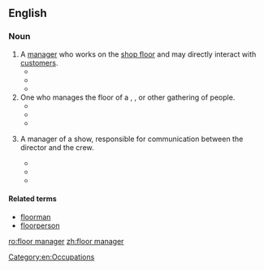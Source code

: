 ==English==

===Noun===
{{en-noun}}

# A [[manager]] who works on the [[shop floor]] and may directly interact with [[customer]]s.
#* {{quote-magazine|magazine=Factory: The Magazine of Management|volume=23|page=1044|date=November 1919|passage=The '''floor manager''' will then make a thorough inspection together with the foreman to see that all containers, whether of parts or chain, are properly labeled.|url=https://books.google.com/books?id=JPTHYQEvLxYC&dq=%22floor%20manager%22&pg=PA1044#v=onepage&q=%22floor%20manager%22&f=false}}
#* {{quote-book|title=Labor Arbitration Information System|volume=2|page=142|year=2007|passage=The 16th matter occurred when an Assistant '''Floor Manager''' was walking past Area 3 on the casino floor.}}
#* {{quote-book|title=Greatest Loveless Knife Designs|author=Joe Kertzman|year=2012|passage=The '''floor manager''' looked at Bob's recent edged creation and liked it well enough to order four more just like it.|url=https://books.google.com/books?id=BntLELyhGvEC&lpg=PT11&dq=%22floor%20manager%22&pg=PT11#v=onepage&q=%22floor%20manager%22&f=false}}
# One who manages the floor of a {{l|en|dance}}, {{l|en|club}}, or other gathering of people.
#* {{quote-journal|journal=The Spectator|volume=23|page=521|date=June 1 1850|passage=Don Pablo do la Guerra, with his handsome aristocratic features, was the '''floor manager''', and gallantly discharged his office.|url=https://books.google.com/books?id=h8E-AQAAIAAJ&dq=%22floor%20manager%22&pg=PA521#v=onepage&q=%22floor%20manager%22&f=false}}
#* {{quote-book|title=The Columbia Documentary History of Race and Ethnicity in America|author=Ronald H. Bayor|year=2004|passage=At the Municipal Pier, for example, an investigator learned that when Negro couples went on the dancing pavilion floor the '''floor manager''' informed them that they were not dancing properly and took them to one side to acquaint them with the approved style of dancing; no matter how well they danced, they were to be prevented from going on the floor by the manager's judgment of their dancing.|url=https://books.google.com/books?id=KuKZPRCxV3YC&lpg=PA547&dq=%22floor%20manager%22&pg=PA547#v=onepage&q=%22floor%20manager%22&f=false|page=547}}
#* {{quote-book|title=The Dance of Legislation|page=155|author=Eric Redman|year=2011|passage=As Chairman of the relevant committee, Yarborough would ordinarily have been the bill's '''Floor Manager''' during the Senate debate; Magnuson might indeed have replaced him, but ironically, Magnuson had not yet returned from a weekend trip to Seattle.|url=https://books.google.com/books?id=bbCcyVFuO8QC&lpg=PA155&dq=%22floor%20manager%22&pg=PA155#v=onepage&q=%22floor%20manager%22&f=false}}
# {{lb|en|television|broadcasting}} A manager of a {{l|en|television}} show, responsible for communication between the director and the crew.
#* {{quote-book|title=Lost in a Good Book: A Thursday Next Novel|author=Jasper Fforde|year=2004|passage=The '''floor manager''' came on the set and announced that the unseen director of the show had called cut.|url=https://books.google.com/books?id=_AvDK3vCGUoC&lpg=PT16&dq=%22floor%20manager%22&pg=PT16#v=onepage&q=%22floor%20manager%22&f=false}}
#* {{quote-book|title=Almost a Celebrity: A Lifetime of Night-Time|author=James Whale|year=2011|passage=The '''floor manager''' counted me in and The James Whale Radio Show took to the air on Yorkshire Television in its usual slot.|url=https://books.google.com/books?id=ZSXdAgAAQBAJ&lpg=PT78&dq=%22floor%20manager%22&pg=PT78#v=onepage&q=%22floor%20manager%22&f=false}}
#* {{quote-book|title=Television Program Making: Everything You Need to Know to Get Started|author=Colin Hart|year=2012|passage=The '''floor manager''' will be positioned somewhere out of shot but in JOHN'S eyeline and will hold up a hand with four fingers extended.|url=https://books.google.com/books?id=-_DJAwAAQBAJ&lpg=PA154&dq=%22floor%20manager%22&pg=PA154#v=onepage&q=%22floor%20manager%22&f=false|page=154}}

====Related terms====
* [[floorman]]
* [[floorperson]]

[[Category:en:Occupations]]

[[ro:floor manager]]
[[zh:floor manager]]